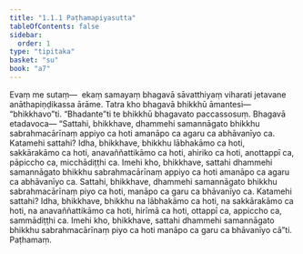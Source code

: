 ```yaml
---
title: "1.1.1 Paṭhamapiyasutta"
tableOfContents: false
sidebar:
  order: 1
type: "tipitaka"
basket: "su"
book: "a7"
---
```



<DynamicBreadcrumb />

<Division number="1" book="a7">

<Paragraph number="2" book="a7">
Evaṃ me sutaṃ—  ekaṃ samayaṃ bhagavā sāvatthiyaṃ viharati jetavane anāthapiṇḍikassa ārāme. Tatra kho bhagavā bhikkhū āmantesi—  “bhikkhavo”ti. “Bhadante”ti te bhikkhū bhagavato paccassosuṃ. Bhagavā etadavoca—
</Paragraph>

<Paragraph number="3" book="a7">
“Sattahi, bhikkhave, dhammehi samannāgato bhikkhu sabrahmacārīnaṃ appiyo ca hoti amanāpo ca agaru ca abhāvanīyo ca. Katamehi sattahi? Idha, bhikkhave, bhikkhu lābhakāmo ca hoti, sakkārakāmo ca hoti, anavaññattikāmo ca hoti, ahiriko ca hoti, anottappī ca, pāpiccho ca, micchādiṭṭhi ca. Imehi kho, bhikkhave, sattahi dhammehi samannāgato bhikkhu sabrahmacārīnaṃ appiyo ca hoti amanāpo ca agaru ca abhāvanīyo ca.
</Paragraph>

<Paragraph number="4" book="a7">
Sattahi, bhikkhave, dhammehi samannāgato bhikkhu sabrahmacārīnaṃ piyo ca hoti, manāpo ca garu ca bhāvanīyo ca. Katamehi sattahi? Idha, bhikkhave, bhikkhu na lābhakāmo ca hoti, na sakkārakāmo ca hoti, na anavaññattikāmo ca hoti, hirīmā ca hoti, ottappī ca, appiccho ca, sammādiṭṭhi ca. Imehi kho, bhikkhave, sattahi dhammehi samannāgato bhikkhu sabrahmacārīnaṃ piyo ca hoti manāpo ca garu ca bhāvanīyo cā”ti.

</Paragraph>
</Division>

<Paragraph number="5" type="center" book="a7">
Paṭhamaṃ.
</Paragraph>